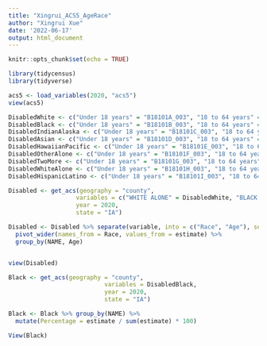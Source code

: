 ```yaml
---
title: "Xingrui_ACS5_AgeRace"
author: "Xingrui Xue"
date: '2022-06-17'
output: html_document
---
```


```r
knitr::opts_chunk$set(echo = TRUE)
```

```r
library(tidycensus)
library(tidyverse)

acs5 <- load_variables(2020, "acs5")
view(acs5)
```

```r
DisabledWhite <- c("Under 18 years" = "B18101A_003", "18 to 64 years" = "B18101A_006", "65 years and over" = "B18101A_009")
DisabledBlack <- c("Under 18 years" = "B18101B_003", "18 to 64 years" = "B18101B_006", "65 years and over" = "B18101B_009")
DisabledIndianAlaska <- c("Under 18 years" = "B18101C_003", "18 to 64 years" = "B18101C_006", "65 years and over" = "B18101C_009")
DisabledAsian <- c("Under 18 years" = "B18101D_003", "18 to 64 years" = "B18101D_006", "65 years and over" = "B18101D_009")
DisabledHawaiianPacific <- c("Under 18 years" = "B18101E_003", "18 to 64 years" = "B18101E_006", "65 years and over" = "B18101E_009")
DisabledOtherAlone <- c("Under 18 years" = "B18101F_003", "18 to 64 years" = "B18101F_006", "65 years and over" = "B18101F_009")
DisabledTwoMore <- c("Under 18 years" = "B18101G_003", "18 to 64 years" = "B18101G_006", "65 years and over" = "B18101G_009")
DisabledWhiteAlone <- c("Under 18 years" = "B18101H_003", "18 to 64 years" = "B18101H_006", "65 years and over" = "B18101H_009")
DisabledHispanicLatino <- c("Under 18 years" = "B18101I_003", "18 to 64 years" = "B18101I_006", "65 years and over" = "B18101I_009")
```

```r
Disabled <- get_acs(geography = "county",
                   variables = c("WHITE ALONE" = DisabledWhite, "BLACK OR AFRICAN AMERICAN ALONE" = DisabledBlack, "AMERICAN, INDIAN AND ALASKA NATIVE ALONE" = DisabledIndianAlaska, "ASIAN ALONE" = DisabledAsian, "NATIVE HAWAIIAN AND OTHER PACIFIC ISLANDER ALONE" = DisabledHawaiianPacific, "SOME OTHER RACE ALONE" = DisabledOtherAlone, "TWO OR MORE RACES" = DisabledTwoMore, "WHITE ALONE, NOT HISPANIC OR LATINO" = DisabledWhiteAlone, "HISPANIC OR LATINO" = DisabledHispanicLatino),
                   year = 2020,
                   state = "IA")

Disabled <- Disabled %>% separate(variable, into = c("Race", "Age"), sep = "\\.") %>%
  pivot_wider(names_from = Race, values_from = estimate) %>%
  group_by(NAME, Age)


view(Disabled)
```

```r
Black <- get_acs(geography = "county",
                           variables = DisabledBlack, 
                           year = 2020,
                           state = "IA")

Black <- Black %>% group_by(NAME) %>%
  mutate(Percentage = estimate / sum(estimate) * 100)

View(Black)
```